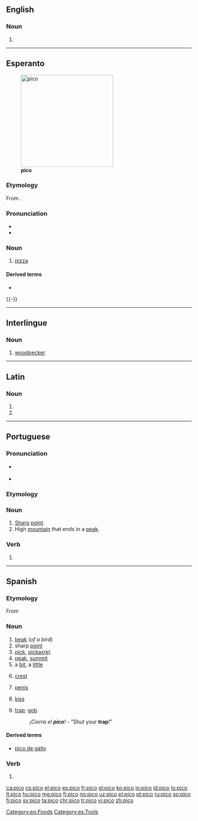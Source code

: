 {{also|Pico|piĉo|picó|pico-}}
==English==

===Noun===
{{en-noun|-}}

# {{short for|pico de gallo|lang=en}}

----

==Esperanto==
{{wikipedia|lang=eo}}
[[Image:Supreme_pizza.jpg|thumb|250px|'''pico''']]
===Etymology===
From {{etyl|it|eo}} {{term|pizza|lang=it}}.

===Pronunciation===
* {{IPA|/ˈpitso/|lang=eo}}
* {{hyphenation|pi|co|lang=eo}}

===Noun===
{{eo-head}}

# [[pizza]]

====Derived terms====
* {{l|eo|picejo|gloss=[[pizzeria]]}}

[[Category:eo:Foods]]
{{-}}

----

==Interlingue==

===Noun===
{{head|ie|noun}}

# [[woodpecker]]

----

==Latin==

===Noun===
{{la-noun-form|pīcō}}

# {{inflection of|pīcus||dat|s|lang=la}}
# {{inflection of|pīcus||abl|s|lang=la}}

----

==Portuguese==

===Pronunciation===
* {{a|Portugal|Brazil}} {{IPA|/ˈpi.ku/|lang=pt}}
* {{hyphenation|pi|co|lang=eo}}

===Etymology===
{{back-form|picar|lang=pt}}

===Noun===
{{pt-noun|m|s}}

# [[sharp|Sharp]] [[point]].
# High [[mountain]] that ends in a [[peak]].

===Verb===
{{head|pt|verb form}}

# {{pt-verb form of|picar|ar|indicative|present|singular|first}}

----

==Spanish==

===Etymology===
From {{etyl|la|es}} {{term|beccus|lang=la}}

===Noun===
{{es-noun|m}}

# [[beak]] (''of a bird'')
# sharp [[point]]
# [[pick]], [[pickaxe|pickax(e)]]
# [[peak]], [[summit]]
# a [[bit]], a [[little]]
# {{context|zoology|lang=es}} [[crest]]
# {{context|colloquial|Chile|Costa Rica|lang=es}} [[penis]]
# {{context|colloquial|Bolivia|Colombia|lang=es}} [[kiss]]
# {{context|colloquial|lang=es}} [[trap]]; [[gob]] {{gloss|mouth}}
#: ''¡Cierra el '''pico'''!'' - "Shut your '''trap'''!"

====Derived terms====
* [[pico de gallo]]

===Verb===
{{es-verb-form}}

# {{es-verb form of|ending=ar|mood=indicative|tense=present|pers=1|number=singular|picar}}

[[Category:es:Tools]]

[[ca:pico]]
[[cs:pico]]
[[el:pico]]
[[es:pico]]
[[fr:pico]]
[[gl:pico]]
[[ko:pico]]
[[io:pico]]
[[id:pico]]
[[lo:pico]]
[[lt:pico]]
[[hu:pico]]
[[mg:pico]]
[[fj:pico]]
[[no:pico]]
[[uz:pico]]
[[pl:pico]]
[[pt:pico]]
[[ru:pico]]
[[so:pico]]
[[fi:pico]]
[[sv:pico]]
[[ta:pico]]
[[chr:pico]]
[[tr:pico]]
[[vi:pico]]
[[zh:pico]]